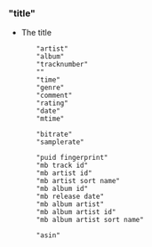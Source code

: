 === "title" ===
* The title

        "artist"
        "album"
        "tracknumber"
        ""
        "time"
        "genre"
        "comment"
        "rating"
        "date"
        "mtime"

        "bitrate"
        "samplerate"

        "puid fingerprint"
        "mb track id"
        "mb artist id"
        "mb artist sort name"
        "mb album id" 
        "mb release date"
        "mb album artist"
        "mb album artist id"
        "mb album artist sort name"

        "asin"